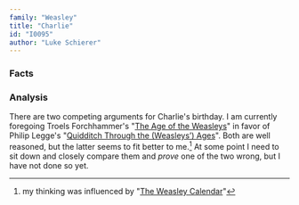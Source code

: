 ```yaml
---
family: "Weasley"
title: "Charlie"
id: "I0095"
author: "Luke Schierer"
---
```

### Facts

<Individual id={frontmatter.id} ></Individual>

### Analysis

There are two competing arguments for Charlie's birthday.  I am currently foregoing
Troels Forchhammer's "[The Age of the Weasleys][TAW]" in favor of Philip Legge's
"[Quidditch Through the (Weasleys’) Ages][QTWA]".  Both are well reasoned, but
the latter seems to fit better to me.[^221202-3]  At some point I need to sit
down and closely compare them and *prove* one of the two wrong, but I have not
done so yet.

[TAW]: <https://www.hp-lexicon.org/2004/05/02/the-age-of-the-weasleys/>

[QTWA]: <https://www.hp-lexicon.org/2007/07/18/quidditch-through-the-weasleys-ages-or-the-unusual-career-of-charles-weasley/> 

[^221202-3]: my thinking was influenced by "[The Weasley Calendar](https://www.redhen-publications.com/Wcalendar.html)" 


